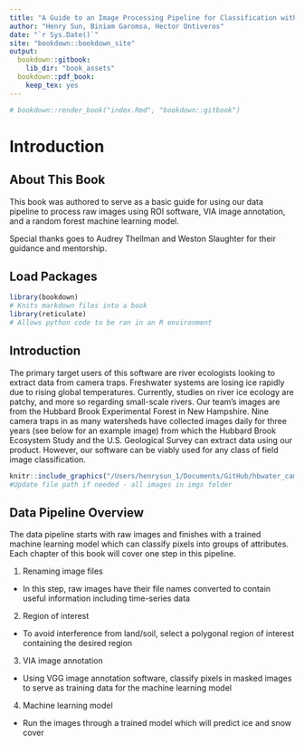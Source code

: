 ```yaml
---
title: "A Guide to an Image Processing Pipeline for Classification with Machine Learning"
author: "Henry Sun, Biniam Garomsa, Hector Ontiveros"
date: "`r Sys.Date()`"
site: "bookdown::bookdown_site"
output:
  bookdown::gitbook:
    lib_dir: "book_assets"
  bookdown::pdf_book:
    keep_tex: yes
---
```


```r
# bookdown::render_book("index.Rmd", "bookdown::gitbook")
```

# Introduction

## About This Book

This book was authored to serve as a basic guide for using our data pipeline to
process raw images using ROI software, VIA image annotation, and a random forest machine
learning model.

Special thanks goes to Audrey Thellman and Weston Slaughter for their guidance and
mentorship.  


## Load Packages

```r
library(bookdown) 
# Knits markdown files into a book
library(reticulate)
# Allows python code to be ran in an R environment
```


## Introduction 

The primary target users of this software are river ecologists looking to extract data from camera traps. Freshwater systems are losing ice rapidly due to rising global temperatures. Currently, studies on river ice ecology are patchy, and more so regarding small-scale rivers. Our team's images are from the Hubbard Brook Experimental Forest in New Hampshire. Nine camera traps in as many watersheds have collected images daily for three years (see below for an example image) from which the Hubbard Brook Ecosystem Study and the U.S. Geological Survey can extract data using our product. However, our software can be viably used for any class of field image classification.


```r
knitr::include_graphics("/Users/henrysun_1/Documents/GitHub/hbwater_cameratrap_pheno/bookdown/imgs/Hbwtr_w1_20200329_120457.JPG")
#Update file path if needed - all images in imgs folder

```


## Data Pipeline Overview

The data pipeline starts with raw images and finishes with a trained machine learning model
which can classify pixels into groups of attributes. Each chapter of this book will
cover one step in this pipeline.

1. Renaming image files
* In this step, raw images have their file names converted to contain useful information
including time-series data
2. Region of interest
* To avoid interference from land/soil, select a polygonal region of interest containing
the desired region 
3. VIA image annotation
* Using VGG image annotation software, classify pixels in masked images to serve as
training data for the machine learning model
4. Machine learning model
* Run the images through a trained model which will predict ice and snow cover


